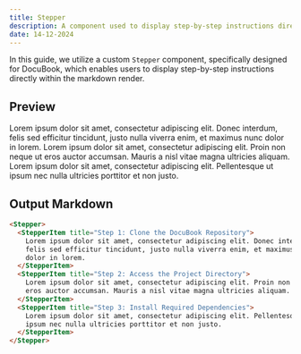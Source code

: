 ```yaml
---
title: Stepper
description: A component used to display step-by-step instructions directly within the markdown render.
date: 14-12-2024
---
```


In this guide, we utilize a custom `Stepper` component, specifically designed for DocuBook, which enables users to display step-by-step instructions directly within the markdown render.

## Preview

<Stepper>
  <StepperItem title="Step 1: Clone the DocuBook Repository">
    Lorem ipsum dolor sit amet, consectetur adipiscing elit. Donec interdum,
    felis sed efficitur tincidunt, justo nulla viverra enim, et maximus nunc
    dolor in lorem.
  </StepperItem>
  <StepperItem title="Step 2: Access the Project Directory">
    Lorem ipsum dolor sit amet, consectetur adipiscing elit. Proin non neque ut
    eros auctor accumsan. Mauris a nisl vitae magna ultricies aliquam.
  </StepperItem>
  <StepperItem title="Step 3: Install Required Dependencies">
    Lorem ipsum dolor sit amet, consectetur adipiscing elit. Pellentesque ut
    ipsum nec nulla ultricies porttitor et non justo.
  </StepperItem>
</Stepper>

## Output Markdown

```markdown
<Stepper>
  <StepperItem title="Step 1: Clone the DocuBook Repository">
    Lorem ipsum dolor sit amet, consectetur adipiscing elit. Donec interdum,
    felis sed efficitur tincidunt, justo nulla viverra enim, et maximus nunc
    dolor in lorem.
  </StepperItem>
  <StepperItem title="Step 2: Access the Project Directory">
    Lorem ipsum dolor sit amet, consectetur adipiscing elit. Proin non neque ut
    eros auctor accumsan. Mauris a nisl vitae magna ultricies aliquam.
  </StepperItem>
  <StepperItem title="Step 3: Install Required Dependencies">
    Lorem ipsum dolor sit amet, consectetur adipiscing elit. Pellentesque ut
    ipsum nec nulla ultricies porttitor et non justo.
  </StepperItem>
</Stepper>
```
